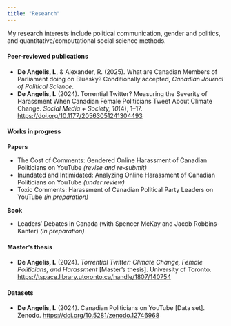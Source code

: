 ```yaml
---
title: "Research"
---
```


My research interests include political communication, gender and politics, and quantitative/computational social science methods.

#### Peer-reviewed publications 

<div style="text-align: left"> 
- **De Angelis, I.**, & Alexander, R. (2025). What are Canadian Members of Parliament doing on Bluesky? Conditionally accepted, *Canadian Journal of Political Science*.
- **De Angelis, I.** (2024). Torrential Twitter? Measuring the Severity of Harassment When Canadian Female Politicians Tweet About Climate Change. *Social Media + Society, 10*(4), 1–17. [https://doi.org/10.1177/20563051241304493](https://doi.org/10.1177/20563051241304493)  

</div>

#### Works in progress
**Papers**  
<div style="text-align: left">

- The Cost of Comments: Gendered Online Harassment of Canadian Politicians on YouTube *(revise and re-submit)*  
- Inundated and Intimidated: Analyzing Online Harassment of Canadian Politicians on YouTube *(under review)*  
- Toxic Comments: Harassment of Canadian Political Party Leaders on YouTube *(in preparation)*  

</div>

**Book**
<div style="text-align: left">
- Leaders' Debates in Canada (with Spencer McKay and Jacob Robbins-Kanter) *(in preparation)*
</div>

#### Master's thesis

<div style="text-align: left"> -  **De Angelis, I.** (2024). *Torrential Twitter: Climate Change, Female Politicians, and Harassment* [Master’s thesis]. University of Toronto. [https://tspace.library.utoronto.ca/handle/1807/140754](https://tspace.library.utoronto.ca/handle/1807/140754)


#### Datasets
<div style="text-align: left"> 
- **De Angelis, I.** (2024). Canadian Politicians on YouTube \[Data set\].  Zenodo. [https://doi.org/10.5281/zenodo.12746968](https://doi.org/10.5281/zenodo.12746968)</div>
</div>
